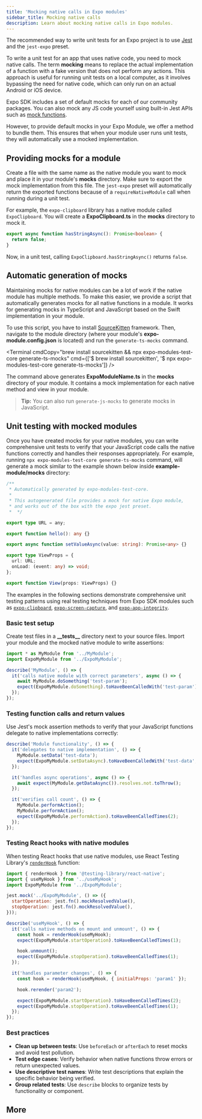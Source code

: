 ```yaml
---
title: 'Mocking native calls in Expo modules'
sidebar_title: Mocking native calls
description: Learn about mocking native calls in Expo modules.
---
```




The recommended way to write unit tests for an Expo project is to use [Jest](https://jestjs.io/) and the `jest-expo` preset.

To write a unit test for an app that uses native code, you need to mock native calls. The term **mocking** means to replace the actual implementation of a function with a fake version that does not perform any actions. This approach is useful for running unit tests on a local computer, as it involves bypassing the need for native code, which can only run on an actual Android or iOS device.

Expo SDK includes a set of default mocks for each of our community packages. You can also mock any JS code yourself using built-in Jest APIs such as [mock functions](https://jestjs.io/docs/mock-functions).

However, to provide default mocks in your Expo Module, we offer a method to bundle them. This ensures that when your module user runs unit tests, they will automatically use a mocked implementation.

## Providing mocks for a module

Create a file with the same name as the native module you want to mock and place it in your module's **mocks** directory. Make sure to export the mock implementation from this file.
The `jest-expo` preset will automatically return the exported functions because of a `requireNativeModule` call when running during a unit test.

For example, the `expo-clipboard` library has a native module called `ExpoClipboard`. You will create a **ExpoClipboard.ts** in the **mocks** directory to mock it.

```ts ExpoClipboard.ts
export async function hasStringAsync(): Promise<boolean> {
  return false;
}
```

Now, in a unit test, calling `ExpoClipboard.hasStringAsync()` returns `false`.

## Automatic generation of mocks

Maintaining mocks for native modules can be a lot of work if the native module has multiple methods. To make this easier, we provide a script that automatically generates mocks for all native functions in a module. It works for generating mocks in TypeScript and JavaScript based on the Swift implementation in your module.

To use this script, you have to install [SourceKitten](https://github.com/jpsim/SourceKitten) framework. Then, navigate to the module directory (where your module's **expo-module.config.json** is located) and run the `generate-ts-mocks` command.

<Terminal
  cmdCopy="brew install sourcekitten && npx expo-modules-test-core generate-ts-mocks"
  cmd={['$ brew install sourcekitten', '$ npx expo-modules-test-core generate-ts-mocks']}
/>

The command above generates **ExpoModuleName.ts** in the **mocks** directory of your module. It contains a mock implementation for each native method and view in your module.

> **Tip:** You can also run `generate-js-mocks` to generate mocks in JavaScript.

## Unit testing with mocked modules

Once you have created mocks for your native modules, you can write comprehensive unit tests to verify that your JavaScript code calls the native functions correctly and handles their responses appropriately. For example, running `npx expo-modules-test-core generate-ts-mocks` command, will generate a mock similar to the example shown below inside **example-module/mocks** directory:

```ts example-module/mocks/ExpoModuleName.ts
/**
 * Automatically generated by expo-modules-test-core.
 *
 * This autogenerated file provides a mock for native Expo module,
 * and works out of the box with the expo jest preset.
 *  */

export type URL = any;

export function hello(): any {}

export async function setValueAsync(value: string): Promise<any> {}

export type ViewProps = {
  url: URL;
  onLoad: (event: any) => void;
};

export function View(props: ViewProps) {}
```

The examples in the following sections demonstrate comprehensive unit testing patterns using real testing techniques from Expo SDK modules such as [`expo-clipboard`](https://github.com/expo/expo/blob/main/packages/expo-clipboard/src/__tests__/Clipboard-test.native.ts), [`expo-screen-capture`](https://github.com/expo/expo/blob/main/packages/expo-screen-capture/src/__tests__/ScreenCaptureHook-test.native.js), and [`expo-app-integrity`](https://github.com/expo/expo/blob/main/packages/expo-app-integrity/src/__tests__/ExpoAppIntegrity-test.native.ts).

### Basic test setup

Create test files in a **\_\_tests\_\_** directory next to your source files. Import your module and the mocked native module to write assertions:

```js MyModule.test.js
import * as MyModule from '../MyModule';
import ExpoMyModule from '../ExpoMyModule';

describe('MyModule', () => {
  it('calls native module with correct parameters', async () => {
    await MyModule.doSomething('test-param');
    expect(ExpoMyModule.doSomething).toHaveBeenCalledWith('test-param');
  });
});
```

### Testing function calls and return values

Use Jest's mock assertion methods to verify that your JavaScript functions delegate to native implementations correctly:

```js MyModule.test.js
describe('Module functionality', () => {
  it('delegates to native implementation', () => {
    MyModule.setData('test-data');
    expect(ExpoMyModule.setDataAsync).toHaveBeenCalledWith('test-data', {});
  });

  it('handles async operations', async () => {
    await expect(MyModule.getDataAsync()).resolves.not.toThrow();
  });

  it('verifies call count', () => {
    MyModule.performAction();
    MyModule.performAction();
    expect(ExpoMyModule.performAction).toHaveBeenCalledTimes(2);
  });
});
```

### Testing React hooks with native modules

When testing React hooks that use native modules, use React Testing Library's [`renderHook`](https://testing-library.com/docs/react-testing-library/api/#renderhook) function:

```js useMyHook.test.js
import { renderHook } from '@testing-library/react-native';
import { useMyHook } from '../useMyHook';
import ExpoMyModule from '../ExpoMyModule';

jest.mock('../ExpoMyModule', () => ({
  startOperation: jest.fn().mockResolvedValue(),
  stopOperation: jest.fn().mockResolvedValue(),
}));

describe('useMyHook', () => {
  it('calls native methods on mount and unmount', () => {
    const hook = renderHook(useMyHook);
    expect(ExpoMyModule.startOperation).toHaveBeenCalledTimes(1);

    hook.unmount();
    expect(ExpoMyModule.stopOperation).toHaveBeenCalledTimes(1);
  });

  it('handles parameter changes', () => {
    const hook = renderHook(useMyHook, { initialProps: 'param1' });

    hook.rerender('param2');

    expect(ExpoMyModule.startOperation).toHaveBeenCalledTimes(2);
    expect(ExpoMyModule.stopOperation).toHaveBeenCalledTimes(1);
  });
});
```

### Best practices

- **Clean up between tests**: Use `beforeEach` or `afterEach` to reset mocks and avoid test pollution.
- **Test edge cases**: Verify behavior when native functions throw errors or return unexpected values.
- **Use descriptive test names**: Write test descriptions that explain the specific behavior being verified.
- **Group related tests**: Use `describe` blocks to organize tests by functionality or component.

## More

<BoxLink
  title="Unit testing with Jest"
  description="Learn how to set up and configure the jest-expo package to write unit and snapshot tests for a project."
  href="/develop/unit-testing/"
  Icon={Grid01Icon}
/>
